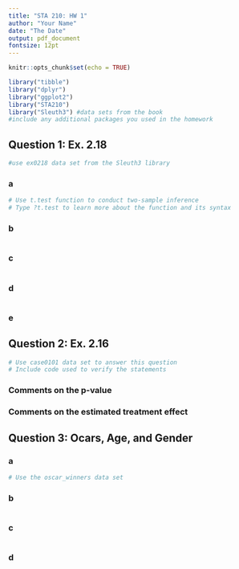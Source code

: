```yaml
---
title: "STA 210: HW 1"
author: "Your Name"
date: "The Date"
output: pdf_document
fontsize: 12pt
---
```


```r
knitr::opts_chunk$set(echo = TRUE)
```

```r
library("tibble")
library("dplyr")
library("ggplot2")
library("STA210")
library("Sleuth3") #data sets from the book 
#include any additional packages you used in the homework
```


## Question 1: Ex. 2.18
```r
#use ex0218 data set from the Sleuth3 library
```

### a

```r
# Use t.test function to conduct two-sample inference
# Type ?t.test to learn more about the function and its syntax
```

### b

```r

```

### c

```r

```

### d

```r

```

### e

<!-- Fill in response. -->


## Question 2: Ex. 2.16

```r
# Use case0101 data set to answer this question
# Include code used to verify the statements
```

### Comments on the p-value
<!-- Fill in response. -->


### Comments on the estimated treatment effect
<!-- Fill in response. -->


## Question 3: Ocars, Age, and Gender

### a

```r
# Use the oscar_winners data set

```

<!-- Fill in response. -->

### b

```r

```


### c

```r

```


### d

<!-- Fill in response. -->







